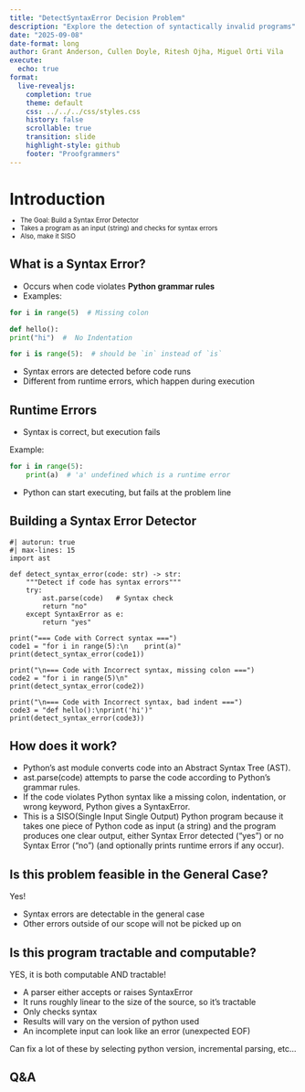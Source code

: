 ```yaml
---
title: "DetectSyntaxError Decision Problem"
description: "Explore the detection of syntactically invalid programs"
date: "2025-09-08"
date-format: long
author: Grant Anderson, Cullen Doyle, Ritesh Ojha, Miguel Orti Vila
execute:
  echo: true
format:
  live-revealjs:
    completion: true
    theme: default
    css: ../../../css/styles.css
    history: false
    scrollable: true
    transition: slide
    highlight-style: github
    footer: "Proofgrammers"
---
```


# Introduction

::: {.fragment style="margin-top: -0.5em; font-size: 0.8em;"}  
  - The Goal: Build a Syntax Error Detector
  - Takes a program as an input (string) and checks for syntax errors
  - Also, make it SISO
:::

## What is a Syntax Error?

- Occurs when code violates **Python grammar rules**  
- Examples:
```python
for i in range(5)  # Missing colon

def hello():
print("hi")  #  No Indentation

for i is range(5):  # should be `in` instead of `is`
```

- Syntax errors are detected before code runs
- Different from runtime errors, which happen during execution

## Runtime Errors

- Syntax is correct, but execution fails

Example:
```python
for i in range(5):
    print(a)  # 'a' undefined which is a runtime error
```
- Python can start executing, but fails at the problem line

## Building a Syntax Error Detector

```pyodide
#| autorun: true
#| max-lines: 15
import ast

def detect_syntax_error(code: str) -> str:
    """Detect if code has syntax errors"""
    try:
        ast.parse(code)   # Syntax check
        return "no"
    except SyntaxError as e:
        return "yes"

print("=== Code with Correct syntax ===")
code1 = "for i in range(5):\n    print(a)"
print(detect_syntax_error(code1))

print("\n=== Code with Incorrect syntax, missing colon ===")
code2 = "for i in range(5)\n"
print(detect_syntax_error(code2))

print("\n=== Code with Incorrect syntax, bad indent ===")
code3 = "def hello():\nprint('hi')"
print(detect_syntax_error(code3))
```

## How does it work?

- Python’s ast module converts code into an Abstract Syntax Tree (AST).
- ast.parse(code) attempts to parse the code according to Python’s grammar rules.
- If the code violates Python syntax like a missing colon, indentation, or wrong keyword, Python gives a SyntaxError.
- This is a SISO(Single Input Single Output) Python program because it takes one piece of Python code as input (a string) and the program produces one clear output, either Syntax Error detected ("yes") or no Syntax Error ("no") (and optionally prints runtime errors if any occur).

## Is this problem feasible in the General Case?

Yes!

- Syntax errors are detectable in the general case
- Other errors outside of our scope will not be picked up on

## Is this program tractable and computable?

YES, it is both computable AND tractable!

- A parser either accepts or raises SyntaxError
- It runs roughly linear to the size of the source, so it's tractable
- Only checks syntax
- Results will vary on the version of python used
- An incomplete input can look like an error (unexpected EOF)

Can fix a lot of these by selecting python version, incremental parsing, etc...

## Q&A
